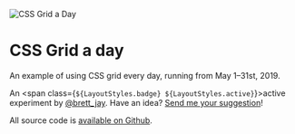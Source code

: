 

<Metatags
  title="CSS Grid a day"
  description="An example of using CSS grid every day, from May 1–31st, 2019."
  thumbnail="https://cssgrid31.brett.cool/opengraph/home.png"
  url="https://cssgrid31.brett.cool"
  pathname="/"
/>

<div className={LayoutStyles.container}>
<div className={LayoutStyles.intro}>

<img
  className={LayoutStyles.logo}
  src={Logo}
  alt="CSS Grid a Day"
  title="CSS Grid a Day"
/>

# CSS Grid a day

An example of using CSS grid every day, running from May&nbsp;1–31st,&nbsp;2019.

An <span class={`${LayoutStyles.badge} ${LayoutStyles.active}`}>active</span> experiment by [@brett_jay][b]. Have an idea? [Send me your suggestion][s]!

All source code is [available on Github][g].

[b]: https://twitter.com/brett_jay
[s]: https://twitter.com/intent/tweet?text=Hey%20@brett_jay,%20try
[g]: https://github.com/brettjay/css-grid-a-day

</div>
<Calendar>
  <Day date="29"  complete={false} placeholder={true}/>
  <Day date="30"  complete={false} placeholder={true}/>
  <Day date="1"   complete={true}  label="📕 Grid systems" color="#FF4A1B"/>
  <Day date="2"   complete={true}  label="✍️ Signup form" color="purple"/>
  <Day date="3"   complete={true}  label="🎲 Frontend-opoly" color="#71967b"/>
  <Day date="4"   complete={true}  label="🗓 Weekly schedule" color="#221d31"/>
  <Day date="5"   complete={true}  label="📄 Van de Graaf" color="#164666"/>
  <Day date="6"   complete={true}  label="📰 Broadsheet" color="#000"/>
  <Day date="7"   complete={true}  label="🖋 Blog composer" color="#559DE6"/>
  <Day date="8"   complete={true}  label="✨ Mixin collage" color="#583ca0"/>
  <Day date="9"   complete={true}  label="📱 Milligram feed" color="#14546f"/>
  <Day date="10"  complete={true}  label="🖥 Dashboard" color="#DA045C"/>
  <Day date="11"  complete={true}  label="🎬 Review cards" color="#DB8400"/>
  <Day date="12"  complete={true}  label="📋 Todo board" color="#488600"/>
  <Day date="13"  complete={true}  label="☕️ Brew guide" color="#6d3f28"/>
  <Day date="14"  complete={true}  label="✈️ Seat picker" color="#FF930F"/>
  <Day date="15"  complete={true}  label="🎟 Boarding pass" color="#223146"/>
  <Day date="16"  complete={true}  label="📈 Brew print" color="#3473B1"/>
  <Day date="17"  complete={true}  label="📃 Magazine layout" color="#333"/>
  <Day date="18"  complete={true}  label="🗳 Senate ballot" color="#506827"/>
  <Day date="19"  complete={true}  label="📱 Itinerary" color="#F26118"/>
  <Day date="20"  complete={true}  label="📷 Photoessay" color="#000"/>
  <Day date="21"  complete={true}  label="🖥 “Uses”" color="#1c334a"/>
  <Day date="22"  complete={true}  label="🔬 Web elements" color="#5a008a"/>
  <Day date="23"  complete={true}  label="⚙️ Responsive form" color="#005CDD"/>
  <Day date="24"  complete={true}  label="🌦 Wearthere" color="#004D99"/>
  <Day date="25"  complete={true}  label="📨 Email client" color="#6177c7"/>
  <Day date="26"  complete={true}  label="🗒 Blank canvas anxiety" color="#FC9801"/>
  <Day date="27"  complete={true}  label="⌨️ Butterfly keys" color="#333748"/>
  <Day date="28"  complete={true}  label="🛒 Ecommerce" color="#940783"/>
  <Day date="29"  complete={true}  label="🗺 Melbourne" color="#ffa500"/>
  <Day date="30"  complete={true}  label="📝 Journal app" color="#356882"/>
  <Day date="31"  complete={false}/>
  <Day date="1"   complete={false} placeholder={true}/>
  <Day date="2"   complete={false} placeholder={true}/>
</Calendar>
</div>
